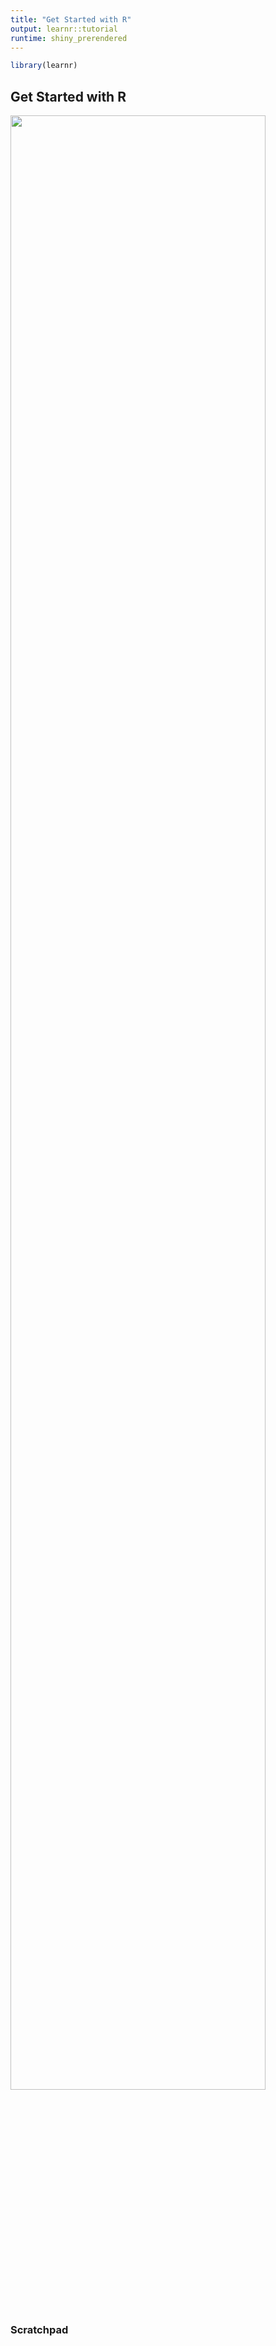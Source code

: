 ```yaml
---
title: "Get Started with R"
output: learnr::tutorial
runtime: shiny_prerendered
---
```

```r
library(learnr)
```
## Get Started with R

![](https://youtu.be/Ld_JZNNahbQ){width="90%"}

### Scratchpad
```r

```


